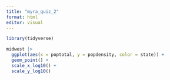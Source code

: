 ```yaml
---
title: "myra_quiz_2"
format: html
editor: visual
---
```


```r
library(tidyverse) 

midwest |>  
  ggplot(aes(x = poptotal, y = popdensity, color = state)) +   
  geom_point() +   
  scale_x_log10() +   
  scale_y_log10()
```
